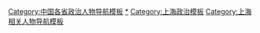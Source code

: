 [[Category:中国各省政治人物导航模板|Category:中国各省政治人物导航模板]]
[[Category:上海政治人物|*]]
[[Category:上海政治模板|Category:上海政治模板]]
[[Category:上海相关人物导航模板|Category:上海相关人物导航模板]]